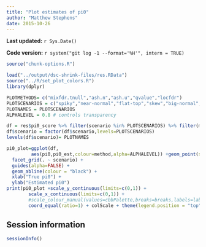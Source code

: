 ```yaml
---
title: "Plot estimates of pi0"
author: "Matthew Stephens"
date: 2015-10-26
---
```


**Last updated:** `r Sys.Date()`

**Code version:** `r system("git log -1 --format='%H'", intern = TRUE)`

```r
source("chunk-options.R")
```

```r
load("../output/dsc-shrink-files/res.RData")
source("../R/set_plot_colors.R")
library(dplyr)

PLOTMETHODS= c("mixfdr.tnull","ash.n","ash.u","qvalue","locfdr")
PLOTSCENARIOS = c("spiky","near-normal","flat-top","skew","big-normal","bimodal")
PLOTNAMES = PLOTSCENARIOS
ALPHALEVEL = 0.8 # controls transparency

df = res$pi0_score %>% filter(scenario %in% PLOTSCENARIOS) %>% filter(method %in% PLOTMETHODS)
df$scenario = factor(df$scenario,levels=PLOTSCENARIOS)
levels(df$scenario)= PLOTNAMES

pi0_plot=ggplot(df,
         aes(pi0,pi0_est,colour=method,alpha=ALPHALEVEL)) +geom_point(shape=1) +
  facet_grid(. ~ scenario) + 
  guides(alpha=FALSE) +
  geom_abline(colour = "black") +
  xlab("True pi0") +
  ylab("Estimated pi0") 
print(pi0_plot +scale_y_continuous(limits=c(0,1)) +
        scale_x_continuous(limits=c(0,1)) +
        #scale_colour_manual(values=cbbPalette,breaks=breaks,labels=labels) +
        coord_equal(ratio=1) + colScale + theme(legend.position = "top",axis.text.x = element_text(size = 8,angle=45)))

```


## Session information

```r
sessionInfo()
```

